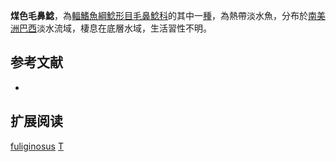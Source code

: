 {{Speciesbox
| name = 煤色毛鼻鯰
| image = 
| image_width = 
| status = NE
| status_system = IUCN3.1
| genus = Trichomycterus
| species = fuliginosus 
| authority = Barbosa & Costa, 2010
| synonyms = 
}}

'''煤色毛鼻鯰'''，為[[輻鰭魚綱|輻鰭魚綱]][[鯰形目|鯰形目]][[毛鼻鯰科|毛鼻鯰科]]的其中一[[種|種]]，為熱帶淡水魚，分布於[[南美洲|南美洲]][[巴西|巴西]]淡水流域，棲息在底層水域，生活習性不明。

== 参考文献 ==
*{{FishBase_species|genus=Trichomycterus|species|fuliginosus|year=2014|month=11}}

== 扩展阅读 ==
{{refbegin}}
{{wikispecies-inline|Trichomycterus fuliginosus|煤色毛鼻鯰}}
{{refend}}
{{Taxonbar|from=Q5642282}}

[[Category:毛鼻鯰属|fuliginosus]]
[[Category:2010年描述的鱼类|T]]

{{鯰形目小作品}}